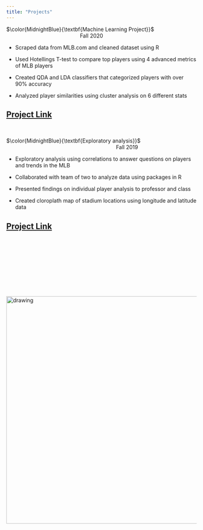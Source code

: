 ```yaml
---
title: "Projects"
---
```


$\color{MidnightBlue}{\textbf{Machine Learning Project}}$$\qquad$$\qquad$ $\qquad$$\qquad$$\qquad$$\qquad$$\qquad$$\qquad$ Fall 2020

- Scraped data from MLB.com and cleaned dataset using R

- Used Hotellings T-test to compare top players using 4 advanced metrics of MLB players

- Created QDA and LDA classifiers that categorized players with over 90% accuracy

- Analyzed player similarities using cluster analysis on 6 different stats

## [Project Link](https://rpubs.com/sc29288/721565)

<br>

$\color{MidnightBlue}{\textbf{Exploratory analysis}}$ $\qquad$$\qquad$$\qquad$$\qquad$$\qquad$$\qquad$$\qquad$$\qquad$$\qquad$ Fall 2019

- Exploratory analysis using correlations to answer questions on players and trends in the MLB

- Collaborated with team of two to analyze data using packages in R

- Presented findings on individual player analysis to professor and class

- Created cloroplath map of stadium locations using longitude and latitude data

## [Project Link](https://rpubs.com/sc29288/552369)

<br>

<br>

<br>

<br>

<br>

<img src="no.png" alt="drawing" width="600"/>
